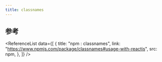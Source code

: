 ```yaml
---
title: classnames
---
```



## 参考

<ReferenceList
  data={[
    {
      title: "npm : classnames",
      link: "https://www.npmjs.com/package/classnames#usage-with-reactjs",
      src: npm,
    },
  ]}
/>
